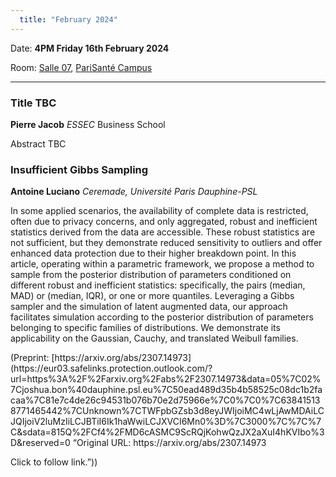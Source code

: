 ```yaml
---
  title: "February 2024"
---
```


Date: **4PM Friday 16th February 2024**

Room: [Salle 07](../psc_rooms.qmd), [PariSanté Campus](https://maps.app.goo.gl/cpFoxoZgbT6HCV6x9)

------------------------------------------------------------------------

### Title TBC

**Pierre Jacob** *ESSEC* Business School

Abstract TBC

### Insufficient Gibbs Sampling

**Antoine Luciano** *Ceremade, Université Paris Dauphine-PSL*

In some applied scenarios, the availability of complete data is restricted, often due to privacy concerns, and only aggregated, robust and inefficient statistics derived from the data are accessible. These robust statistics are not sufficient, but they demonstrate reduced sensitivity to outliers and offer enhanced data protection due to their higher breakdown point. In this article, operating within a parametric framework, we propose a method to sample from the posterior distribution of parameters conditioned on different robust and inefficient statistics: specifically, the pairs (median, MAD) or (median, IQR), or one or more quantiles. Leveraging a Gibbs sampler and the simulation of latent augmented data, our approach facilitates simulation according to the posterior distribution of parameters belonging to specific families of distributions. We demonstrate its applicability on the Gaussian, Cauchy, and translated Weibull families. 

(Preprint: [https://arxiv.org/abs/2307.14973](https://eur03.safelinks.protection.outlook.com/?url=https%3A%2F%2Farxiv.org%2Fabs%2F2307.14973&data=05%7C02%7Cjoshua.bon%40dauphine.psl.eu%7C50ead489d35b4b58525c08dc1b2facaa%7C81e7c4de26c94531b076b70e2d75966e%7C0%7C0%7C638415138771465442%7CUnknown%7CTWFpbGZsb3d8eyJWIjoiMC4wLjAwMDAiLCJQIjoiV2luMzIiLCJBTiI6Ik1haWwiLCJXVCI6Mn0%3D%7C3000%7C%7C%7C&sdata=815Q%2FCf4%2FMD6cASMC9ScRQjKohwQzJX2aXuI4hKVIbo%3D&reserved=0 "Original URL:
https://arxiv.org/abs/2307.14973

Click to follow link."))
